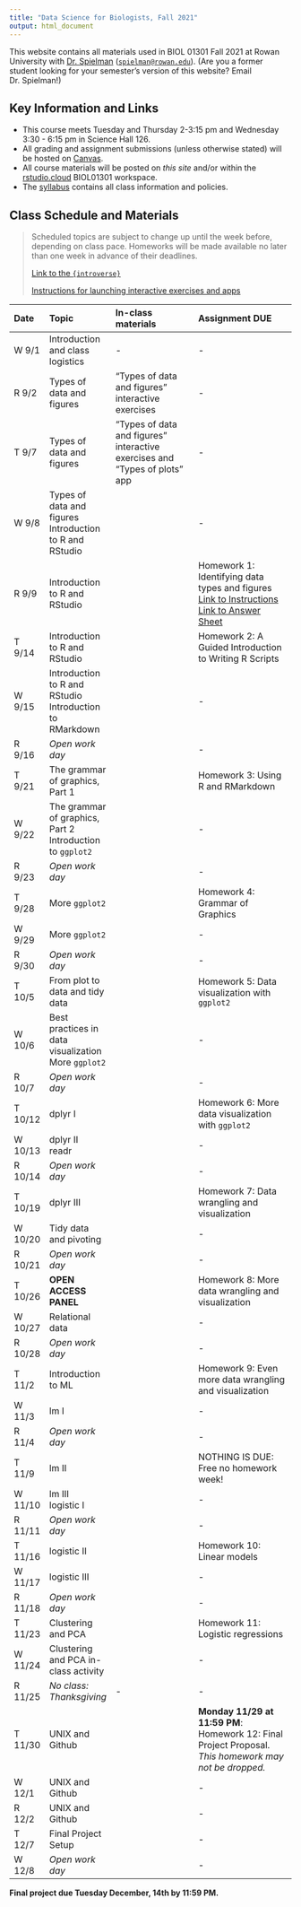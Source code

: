 ```yaml
---
title: "Data Science for Biologists, Fall 2021"
output: html_document
---
```



This website contains all materials used in BIOL 01301 Fall 2021 at Rowan University with [Dr. Spielman](https://spielmanlab.github.io) ([`spielman@rowan.edu`](mailto:spielman@rowan.edu)). (Are you a former student looking for your semester's version of this website? Email Dr. Spielman!) 


## Key Information and Links

+ This course meets Tuesday and Thursday 2-3:15 pm and Wednesday 3:30 - 6:15 pm in Science Hall 126. 
+ All grading and assignment submissions (unless otherwise stated) will be hosted on [Canvas](https://rowan.instructure.com/). 
+ All course materials will be posted on _this site_ and/or within the [rstudio.cloud](https://rstudio.cloud) BIOL01301 workspace.
+ The [syllabus](syllabus/docs/index.html) contains all class information and policies.

## Class Schedule and Materials

> Scheduled topics are subject to change up until the week before, depending on class pace. Homeworks will be made available no later than one week in advance of their deadlines.
>
> [Link to the `{introverse}`](https://spielmanlab.github.io/introverse)
>
> [Instructions for launching interactive exercises and apps](./launch_instructions.html)

 Date  | Topic                                  | In-class materials          | Assignment DUE
:----------|:---------------------------------------|:----------------------------------------------------------|:---------------------------------------------------------------------
W 9/1   | Introduction and class logistics | - | -
R 9/2   | Types of data and figures | "Types of data and figures" interactive exercises | -
T 9/7   | Types of data and figures | "Types of data and figures" interactive exercises and "Types of plots" app | -
W 9/8   | Types of data and figures <br> Introduction to R and RStudio | | -
R 9/9   | Introduction to R and RStudio <!-- Quiz: Types of data and figures?? -->  | | Homework 1: Identifying data types and figures <br> [Link to Instructions](./homeworks/hw1/hw1_instructions.html) <br> [Link to Answer Sheet](./homeworks/hw1/homework1_answer_sheet.docx)
T 9/14  | Introduction to R and RStudio | | Homework 2: A Guided Introduction to Writing R Scripts  <!-- <br> [Link to Instructions](./homeworks/hw2/hw2_instructions.html) -->
W 9/15 | Introduction to R and RStudio <br> Introduction to RMarkdown  | | -
R 9/16 | _Open work day_ | | -
T 9/21 | The grammar of graphics, Part 1 | | Homework 3: Using R and RMarkdown <!-- <br> [Link to Instructions](./homeworks/hw3/hw3_instructions.html) -->
W 9/22 | The grammar of graphics, Part 2 <br> Introduction to `ggplot2` | | -
R 9/23 | _Open work day_  | | -
T 9/28 | More `ggplot2` |  | Homework 4: Grammar of Graphics <!-- <br> [Link to Instructions](./homeworks/hw4/hw4_instructions.html) <br> [Link to Answer Sheet](./homeworks/hw4/homework4_answer_sheet.docx) -->
W 9/29 | More `ggplot2`  | | -
R 9/30 |  _Open work day_ | | -
T 10/5 | From plot to data and tidy data | | Homework 5: Data visualization with `ggplot2`
W 10/6 |  Best practices in data visualization <br> More `ggplot2`| | -
R 10/7 |  _Open work day_ | | -
T 10/12 | dplyr I | | Homework 6: More data visualization with `ggplot2`
W 10/13 | dplyr II <br> readr | | -
R 10/14 | _Open work day_ | | -
T 10/19 | dplyr III | | Homework 7: Data wrangling and visualization
W 10/20 | Tidy data and pivoting | | -
R 10/21 | _Open work day_  | | -
T 10/26 | **OPEN ACCESS PANEL** | | Homework 8: More data wrangling and visualization
W 10/27 | Relational data | | -
R 10/28 | _Open work day_  | | -
T 11/2 | Introduction to ML | | Homework 9: Even more data wrangling and visualization
W 11/3 | lm I | | -
R 11/4 | _Open work day_ | | -
T 11/9 | lm II | | NOTHING IS DUE: Free no homework week! 
W 11/10 | lm III <br> logistic I | | -
R 11/11 | _Open work day_ | | -
T 11/16 | logistic II | | Homework 10: Linear models
W 11/17 | logistic III | | -
R 11/18 | _Open work day_ | | -
T 11/23 | Clustering and PCA | | Homework 11: Logistic regressions
W 11/24 | Clustering and PCA in-class activity | | -
R 11/25 | _No class: Thanksgiving_  | - | -
T 11/30 | UNIX and Github | |  **Monday 11/29 at 11:59 PM**: Homework 12: Final Project Proposal. _This homework may not be dropped._
W 12/1 | UNIX and Github | | -
R 12/2 | UNIX and Github | | -
T 12/7 | Final Project Setup | | -
W 12/8 | _Open work day_ | | -

**Final project due Tuesday December, 14th by 11:59 PM.**
